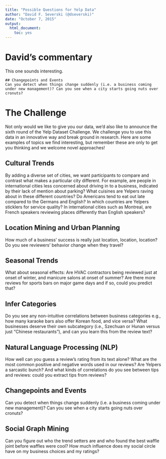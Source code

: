 ---
title: "Possible Questions for Yelp Data"
author: "David F. Severski (@dseverski)"
date: "October 7, 2015"
output: 
  html_document: 
    toc: yes
---

# David's commentary

This one sounds interesting.

```
## Changepoints and Events
Can you detect when things change suddenly (i.e. a business coming under new management)? Can you see when a city starts going nuts over cronuts?
```

# The Challenge


Not only would we like to give you our data, we’d also like to announce the sixth round of the Yelp Dataset Challenge. We challenge you to use this data in an innovative way and break ground in research. Here are some examples of topics we find interesting, but remember these are only to get you thinking and we welcome novel approaches!

## Cultural Trends
By adding a diverse set of cities, we want participants to compare and contrast what makes a particular city different. For example, are people in international cities less concerned about driving in to a business, indicated by their lack of mention about parking? What cuisines are Yelpers raving about in these different countries? Do Americans tend to eat out late compared to the Germans and English? In which countries are Yelpers sticklers for service quality? In international cities such as Montreal, are French speakers reviewing places differently than English speakers?

## Location Mining and Urban Planning
How much of a business' success is really just location, location, location? Do you see reviewers' behavior change when they travel?

## Seasonal Trends
What about seasonal effects: Are HVAC contractors being reviewed just at onset of winter, and manicure salons at onset of summer? Are there more reviews for sports bars on major game days and if so, could you predict that?

## Infer Categories
Do you see any non-intuitive correlations between business categories e.g., how many karaoke bars also offer Korean food, and vice versa? What businesses deserve their own subcategory (i.e., Szechuan or Hunan versus just "Chinese restaurants"), and can you learn this from the review text?

## Natural Language Processing (NLP)
How well can you guess a review's rating from its text alone? What are the most common positive and negative words used in our reviews? Are Yelpers a sarcastic bunch? And what kinds of correlations do you see between tips and reviews: could you extract tips from reviews?

## Changepoints and Events
Can you detect when things change suddenly (i.e. a business coming under new management)? Can you see when a city starts going nuts over cronuts?

## Social Graph Mining
Can you figure out who the trend setters are and who found the best waffle joint before waffles were cool? How much influence does my social circle have on my business choices and my ratings?

